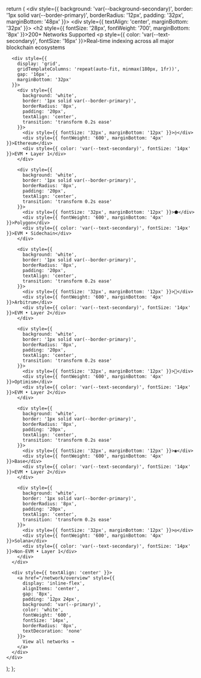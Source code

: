   return (
    <div style={{
      background: 'var(--background-secondary)',
      border: '1px solid var(--border-primary)',
      borderRadius: '12px',
      padding: '32px',
      marginBottom: '48px'
    }}>
      <div style={{ textAlign: 'center', marginBottom: '32px' }}>
        <h2 style={{ fontSize: '28px', fontWeight: '700', marginBottom: '8px' }}>200+ Networks Supported</h2>
        <p style={{ color: 'var(--text-secondary)', fontSize: '16px' }}>Real-time indexing across all major blockchain ecosystems</p>
      </div>

      <div style={{
        display: 'grid',
        gridTemplateColumns: 'repeat(auto-fit, minmax(180px, 1fr))',
        gap: '16px',
        marginBottom: '32px'
      }}>
        <div style={{
          background: 'white',
          border: '1px solid var(--border-primary)',
          borderRadius: '8px',
          padding: '20px',
          textAlign: 'center',
          transition: 'transform 0.2s ease'
        }}>
          <div style={{ fontSize: '32px', marginBottom: '12px' }}>⟠</div>
          <div style={{ fontWeight: '600', marginBottom: '4px' }}>Ethereum</div>
          <div style={{ color: 'var(--text-secondary)', fontSize: '14px' }}>EVM • Layer 1</div>
        </div>

        <div style={{
          background: 'white',
          border: '1px solid var(--border-primary)',
          borderRadius: '8px',
          padding: '20px',
          textAlign: 'center',
          transition: 'transform 0.2s ease'
        }}>
          <div style={{ fontSize: '32px', marginBottom: '12px' }}>⬟</div>
          <div style={{ fontWeight: '600', marginBottom: '4px' }}>Polygon</div>
          <div style={{ color: 'var(--text-secondary)', fontSize: '14px' }}>EVM • Sidechain</div>
        </div>

        <div style={{
          background: 'white',
          border: '1px solid var(--border-primary)',
          borderRadius: '8px',
          padding: '20px',
          textAlign: 'center',
          transition: 'transform 0.2s ease'
        }}>
          <div style={{ fontSize: '32px', marginBottom: '12px' }}>🔷</div>
          <div style={{ fontWeight: '600', marginBottom: '4px' }}>Arbitrum</div>
          <div style={{ color: 'var(--text-secondary)', fontSize: '14px' }}>EVM • Layer 2</div>
        </div>

        <div style={{
          background: 'white',
          border: '1px solid var(--border-primary)',
          borderRadius: '8px',
          padding: '20px',
          textAlign: 'center',
          transition: 'transform 0.2s ease'
        }}>
          <div style={{ fontSize: '32px', marginBottom: '12px' }}>🔴</div>
          <div style={{ fontWeight: '600', marginBottom: '4px' }}>Optimism</div>
          <div style={{ color: 'var(--text-secondary)', fontSize: '14px' }}>EVM • Layer 2</div>
        </div>

        <div style={{
          background: 'white',
          border: '1px solid var(--border-primary)',
          borderRadius: '8px',
          padding: '20px',
          textAlign: 'center',
          transition: 'transform 0.2s ease'
        }}>
          <div style={{ fontSize: '32px', marginBottom: '12px' }}>◉</div>
          <div style={{ fontWeight: '600', marginBottom: '4px' }}>Base</div>
          <div style={{ color: 'var(--text-secondary)', fontSize: '14px' }}>EVM • Layer 2</div>
        </div>

        <div style={{
          background: 'white',
          border: '1px solid var(--border-primary)',
          borderRadius: '8px',
          padding: '20px',
          textAlign: 'center',
          transition: 'transform 0.2s ease'
        }}>
          <div style={{ fontSize: '32px', marginBottom: '12px' }}>◎</div>
          <div style={{ fontWeight: '600', marginBottom: '4px' }}>Solana</div>
          <div style={{ color: 'var(--text-secondary)', fontSize: '14px' }}>Non-EVM • Layer 1</div>
        </div>
      </div>

      <div style={{ textAlign: 'center' }}>
        <a href="/network/overview" style={{
          display: 'inline-flex',
          alignItems: 'center',
          gap: '8px',
          padding: '12px 24px',
          background: 'var(--primary)',
          color: 'white',
          fontWeight: '600',
          fontSize: '14px',
          borderRadius: '8px',
          textDecoration: 'none'
        }}>
          View all networks →
        </a>
      </div>
    </div>
  );
};
